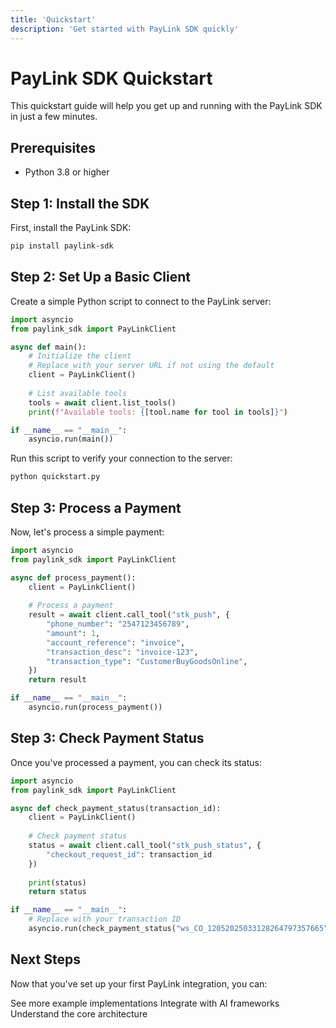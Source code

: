 ```yaml
---
title: 'Quickstart'
description: 'Get started with PayLink SDK quickly'
---
```


# PayLink SDK Quickstart

This quickstart guide will help you get up and running with the PayLink SDK in just a few minutes.

## Prerequisites

- Python 3.8 or higher

## Step 1: Install the SDK

First, install the PayLink SDK:

```bash
pip install paylink-sdk
```

## Step 2: Set Up a Basic Client

Create a simple Python script to connect to the PayLink server:

```python
import asyncio
from paylink_sdk import PayLinkClient

async def main():
    # Initialize the client
    # Replace with your server URL if not using the default
    client = PayLinkClient()
    
    # List available tools
    tools = await client.list_tools()
    print(f"Available tools: {[tool.name for tool in tools]}")

if __name__ == "__main__":
    asyncio.run(main())
```

Run this script to verify your connection to the server:

```bash
python quickstart.py
```

## Step 3: Process a Payment

Now, let's process a simple payment:

```python
import asyncio
from paylink_sdk import PayLinkClient

async def process_payment():
    client = PayLinkClient()
    
    # Process a payment
    result = await client.call_tool("stk_push", {
        "phone_number": "2547123456789",
        "amount": 1,
        "account_reference": "invoice",
        "transaction_desc": "invoice-123",
        "transaction_type": "CustomerBuyGoodsOnline",
    })
    return result

if __name__ == "__main__":
    asyncio.run(process_payment())
```

## Step 3: Check Payment Status

Once you've processed a payment, you can check its status:

```python
import asyncio
from paylink_sdk import PayLinkClient

async def check_payment_status(transaction_id):
    client = PayLinkClient()
    
    # Check payment status
    status = await client.call_tool("stk_push_status", {
        "checkout_request_id": transaction_id
    })
    
    print(status)
    return status

if __name__ == "__main__":
    # Replace with your transaction ID
    asyncio.run(check_payment_status("ws_CO_12052025033128264797357665"))
```

## Next Steps

Now that you've set up your first PayLink integration, you can:

<CardGroup cols={3}>
  <Card title="Explore Examples" icon="code" href="/get-started/example-clients">
    See more example implementations
  </Card>
  <Card title="Framework Integration" icon="puzzle-piece" href="/tutorials/integration-openai">
    Integrate with AI frameworks
  </Card>
  <Card title="Learn Concepts" icon="lightbulb" href="/concepts/core-architecture">
    Understand the core architecture
  </Card>
</CardGroup>
